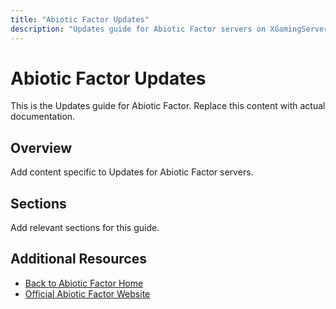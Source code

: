 ```yaml
---
title: "Abiotic Factor Updates"
description: "Updates guide for Abiotic Factor servers on XGamingServer"
---
```


# Abiotic Factor Updates

This is the Updates guide for Abiotic Factor. Replace this content with actual documentation.

## Overview

Add content specific to Updates for Abiotic Factor servers.

## Sections

Add relevant sections for this guide.

## Additional Resources

- [Back to Abiotic Factor Home](./index)
- [Official Abiotic Factor Website](https://example.com)
